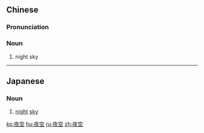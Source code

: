==Chinese==
{{zh-forms}}

===Pronunciation===
{{zh-pron
|m=yèkōng
|c=je6 hung1
|cat=n
}}

===Noun===
{{zh-noun}}

# night sky

----

==Japanese==
{{ja-kanjitab|よ|そら|k2=ぞら|r=y}}

===Noun===
{{ja-noun|よぞら}}

# [[night]] [[sky]]

[[ko:夜空]]
[[hu:夜空]]
[[ru:夜空]]
[[zh:夜空]]